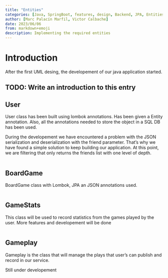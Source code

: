 ```yaml
---
title: "Entities"
categories: [Java, SpringBoot, features, design, Backend, JPA, Entities]
author: [Marc Palacín Marfil, Victor Calbache]
date: 2023/06/06
from: markdown+emoji
description: Implementing the required entities
---
```


# Introduction

After the first UML desing, the developement of our java application started. 

:::{.callout-warning}
## TODO: Write an introduction to this entry
:::

## User

User class has been built using lombok annotations. Has been given a Entity annotation. Also, all the annotations needed to store the object in a SQL DB has been used.

During the developement we have encountered a problem with the JSON serialization and deserialization with the friend parameter. That's why we have found a simple solution to keep building our application. At this point, we are filtering that only returns the friends list with one level of depth.

```.java

```

## BoardGame

BoardGame class with Lombok, JPA an JSON annotations used.

```.java

```

## GameStats

This class will be used to record statistics from the games played by the user. More features and developement will be done

```.java

```

## Gameplay

Gameplay is the class that will manage the plays that user's can publish and record in our service. 

Still under developement

```.java

```